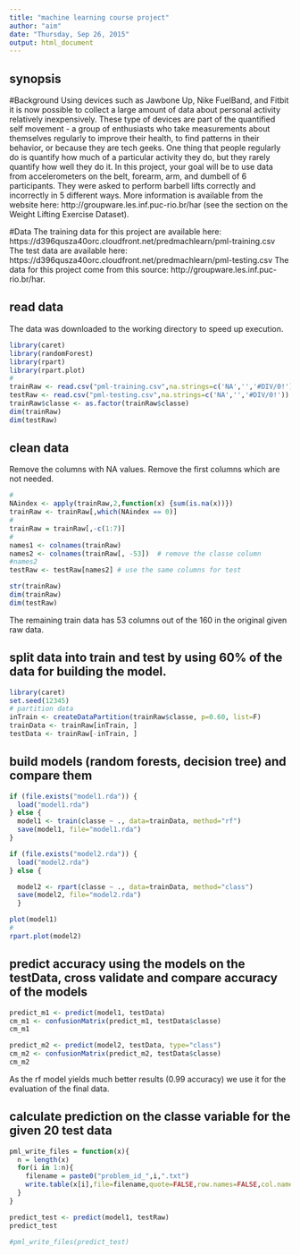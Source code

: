 ```yaml
---
title: "machine learning course project"
author: "aim"
date: "Thursday, Sep 26, 2015"
output: html_document
---
```


## synopsis
#Background
Using devices such as Jawbone Up, Nike FuelBand, and Fitbit it is now possible to collect a large amount of data about personal activity relatively inexpensively. These type of devices are part of the quantified self movement - a group of enthusiasts who take measurements about themselves regularly to improve their health, to find patterns in their behavior, or because they are tech geeks. One thing that people regularly do is quantify how much of a particular activity they do, but they rarely quantify how well they do it. In this project, your goal will be to use data from accelerometers on the belt, forearm, arm, and dumbell of 6 participants. They were asked to perform barbell lifts correctly and incorrectly in 5 different ways. More information is available from the website here: http://groupware.les.inf.puc-rio.br/har (see the section on the Weight Lifting Exercise Dataset). 

#Data 
The training data for this project are available here: 
https://d396qusza40orc.cloudfront.net/predmachlearn/pml-training.csv
The test data are available here: 
https://d396qusza40orc.cloudfront.net/predmachlearn/pml-testing.csv
The data for this project come from this source: http://groupware.les.inf.puc-rio.br/har.


## read data
The data was downloaded to the working directory to speed up execution.

```r
library(caret)
library(randomForest)
library(rpart)
library(rpart.plot)
#
trainRaw <- read.csv("pml-training.csv",na.strings=c('NA','','#DIV/0!'))
testRaw <- read.csv("pml-testing.csv",na.strings=c('NA','','#DIV/0!'))
trainRaw$classe <- as.factor(trainRaw$classe)
dim(trainRaw)
dim(testRaw)
```

## clean data
Remove the columns with NA values. 
Remove the first columns which are not needed.

```r
#
NAindex <- apply(trainRaw,2,function(x) {sum(is.na(x))}) 
trainRaw <- trainRaw[,which(NAindex == 0)]
#                   
trainRaw = trainRaw[,-c(1:7)]
#
names1 <- colnames(trainRaw)
names2 <- colnames(trainRaw[, -53])  # remove the classe column
#names2
testRaw <- testRaw[names2] # use the same columns for test

str(trainRaw)
dim(trainRaw)
dim(testRaw)

```
The remaining train data has 53 columns out of the 160 in the original given raw data.

## split data into train and test by using 60% of the data for building the model.

```r
library(caret) 
set.seed(12345)
# partition data
inTrain <- createDataPartition(trainRaw$classe, p=0.60, list=F)
trainData <- trainRaw[inTrain, ]
testData <- trainRaw[-inTrain, ]
```


## build models (random forests, decision tree) and compare them

```r
if (file.exists("model1.rda")) {
  load("model1.rda")
} else {
  model1 <- train(classe ~ ., data=trainData, method="rf")
  save(model1, file="model1.rda") 
}

if (file.exists("model2.rda")) {
  load("model2.rda")
} else {

  model2 <- rpart(classe ~ ., data=trainData, method="class")
  save(model2, file="model2.rda") 
  }

plot(model1)
#
rpart.plot(model2)
```


## predict accuracy using the models on the testData, cross validate and compare accuracy of the models
```r
predict_m1 <- predict(model1, testData)
cm_m1 <- confusionMatrix(predict_m1, testData$classe)
cm_m1

predict_m2 <- predict(model2, testData, type="class")
cm_m2 <- confusionMatrix(predict_m2, testData$classe)
cm_m2
```
As the rf model yields much better results (0.99 accuracy) we use it for the evaluation of the final data.


## calculate prediction on the classe variable for the given 20 test data

```r
pml_write_files = function(x){
  n = length(x)
  for(i in 1:n){
    filename = paste0("problem_id_",i,".txt")
    write.table(x[i],file=filename,quote=FALSE,row.names=FALSE,col.names=FALSE)
  }
}

predict_test <- predict(model1, testRaw)
predict_test

#pml_write_files(predict_test)
```




